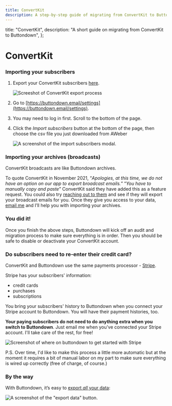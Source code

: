 ```yaml
---
title: ConvertKit
description: A step-by-step guide of migrating from ConvertKit to Buttondown
---
```




  title: "ConvertKit",
  description: "A short guide on migrating from ConvertKit to Buttondown",
};

# ConvertKit

### Importing your subscribers

1. Export your ConvertKit subscribers [here](https://help.convertkit.com/en/articles/2502489-how-to-export-subscribers-in-convertkit).

    ![Screeshot of ConvertKit export process](/images/migration-guides/convertkit-export.png)

2. Go to [https://buttondown.email/settings](https://buttondown.email/settings).
3. You may need to log in first. Scroll to the bottom of the page.
4. Click the _Import subscribers_ button at the bottom of the page, then choose the csv file you just downloaded from AWeber

    ![A screenshot of the import subscribers modal.](/images/import-subscribers.png)

### Importing your archives (broadcasts)

<Notice variant="info">
ConvertKit broadcasts are like Buttondown archives.
</Notice>

To quote ConvertKit in November 2021, “_Apologies, at this time, we do not have an option on our app to export broadcast emails._” “_You have to manually copy and paste_” ConvertKit said they have added this as a feature request. You could also try [reaching out to them](mailto:help@convertkit.com) and see if they will export your broadcast emails for you. Once they give you access to your data, [email me](mailto:justin@buttondown.email) and I’ll help you with importing your archives.


### You did it!

Once you finish the above steps, Buttondown will kick off an audit and migration process to make sure everything is in order. Then you should be safe to disable or deactivate your ConvertKit account.


### Do subscribers need to re-enter their credit card?

ConvertKit and Buttondown use the same payments processor - [Stripe](https://stripe.com/ "Stripe").

Stripe has your subscribers' information:
- credit cards
- purchases
- subscriptions

You bring your subscribers' history to Buttondown when you connect your Stripe account to Buttondown. You will have their payment histories, too.

**Your paying subscribers do not need to do anything extra when you switch to Buttondown**. Just email me when you've connected your Stripe account. I'll take care of the rest, for free!  

![Screenshot of where on buttondown to get started with Stripe](/images/migration-guides/get-started-with-stripe.png)

P.S. Over time, I'd like to make this process a little more automatic but at the moment it requires a bit of manual labor on my part to make sure everything is wired up correctly (free of charge, of course.)


### By the way

With Buttondown, it’s easy to [export _all_ your data](https://docs.buttondown.email/odds-and-ends/exporting-your-data):

![A screenshot of the "export data" button.](/images/exporting.png)


 
 



